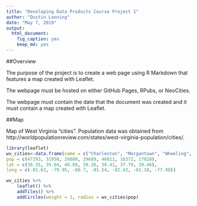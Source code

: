 ---
title: "Developing Data Products Course Project 1"
author: "Dustin Lanning"
date: "May 7, 2019"
output: 
  html_document: 
    fig_caption: yes
    keep_md: yes
---

##Overview

The purpose of the project is to create a web page using R Markdown that features a map created with Leaflet.

The webpage must be hosted on either GitHub Pages, RPubs, or NeoCities.

The webpage must contain the date that the document was created and it must contain a map created with Leaflet.

##Map

Map of West Virginia "cities". Population data was obtained from http://worldpopulationreview.com/states/west-virginia-population/cities/.

```{r}
library(leaflet)
wv_cities<-data.frame(name = c("Charleston", "Morgantown", "Wheeling", "Parkersburg", "Huntington", "Beckley", "Martinsburg"),
pop = c(47293, 31950, 26688, 29689, 46811, 16372, 17828),
lat = c(38.35, 39.64, 40.08, 39.26, 38.41, 37.79, 39.46),
long = c(-81.63, -79.95, -80.7, -81.54, -82.43, -81.18, -77.98))

wv_cities %>%
    leaflet() %>%
    addTiles() %>%
    addCircles(weight = 1, radius = wv_cities$pop)
```